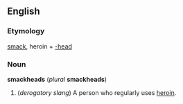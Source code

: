 ==English==
===Etymology===
[[smack]], heroin + [[-head]]

===Noun===
'''smackheads''' (''plural'' '''smackheads''')

#(''derogatory slang'') A person who regularly uses [[heroin]].